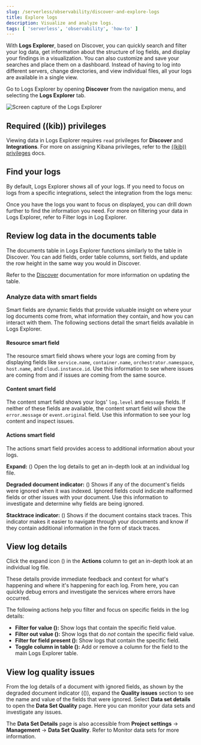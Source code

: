 ```yaml
---
slug: /serverless/observability/discover-and-explore-logs
title: Explore logs
description: Visualize and analyze logs.
tags: [ 'serverless', 'observability', 'how-to' ]
---
```


<p><DocBadge template="technical preview" /></p>

With **Logs Explorer**, based on Discover, you can quickly search and filter your log data, get information about the structure of log fields, and display your findings in a visualization.
You can also customize and save your searches and place them on a dashboard.
Instead of having to log into different servers, change directories, and view individual files, all your logs are available in a single view.

Go to Logs Explorer by opening **Discover** from the navigation menu, and selecting the **Logs Explorer** tab.

![Screen capture of the Logs Explorer](../images/log-explorer.png)

## Required ((kib)) privileges

Viewing data in Logs Explorer requires `read` privileges for **Discover** and **Integrations**.
For more on assigning Kibana privileges, refer to the [((kib)) privileges](((kibana-ref))/kibana-privileges.html) docs.

## Find your logs

By default, Logs Explorer shows all of your logs.
If you need to focus on logs from a specific integrations, select the integration from the logs menu:

<DocImage size="l" url="../images/log-menu.png" alt="Screen capture of log menu" />

Once you have the logs you want to focus on displayed, you can drill down further to find the information you need.
For more on filtering your data in Logs Explorer, refer to <DocLink slug="/serverless/observability/filter-and-aggregate-logs" section="filter-logs-in-logs-explorer">Filter logs in Log Explorer</DocLink>.

## Review log data in the documents table

The documents table in Logs Explorer functions similarly to the table in Discover.
You can add fields, order table columns, sort fields, and update the row height in the same way you would in Discover.

Refer to the [Discover](((kibana-ref))/discover.html) documentation for more information on updating the table.

### Analyze data with smart fields

Smart fields are dynamic fields that provide valuable insight on where your log documents come from, what information they contain, and how you can interact with them.
The following sections detail the smart fields available in Logs Explorer.

#### Resource smart field

The resource smart field shows where your logs are coming from by displaying fields like `service.name`, `container.name`, `orchestrator.namespace`, `host.name`, and `cloud.instance.id`.
Use this information to see where issues are coming from and if issues are coming from the same source.

#### Content smart field

The content smart field shows your logs' `log.level` and `message` fields.
If neither of these fields are available, the content smart field will show the `error.message` or `event.original` field.
Use this information to see your log content and inspect issues.

#### Actions smart field

The actions smart field provides access to additional information about your logs.

**Expand:** (<DocIcon type="expand" title="expand icon" />) Open the log details to get an in-depth look at an individual log file.

**Degraded document indicator:** (<DocIcon type="pagesSelect" title="degraded document indicator icon" />) Shows if any of the document's fields were ignored when it was indexed.
Ignored fields could indicate malformed fields or other issues with your document. Use this information to investigate and determine why fields are being ignored.

**Stacktrace indicator:** (<DocIcon type="apmTrace" title="stacktrace indicator icon" />) Shows if the document contains stack traces.
This indicator makes it easier to navigate through your documents and know if they contain additional information in the form of stack traces.

## View log details

Click the expand icon (<DocIcon type="expand" title="expand icon" />) in the **Actions** column to get an in-depth look at an individual log file.

These details provide immediate feedback and context for what's happening and where it's happening for each log.
From here, you can quickly debug errors and investigate the services where errors have occurred.

The following actions help you filter and focus on specific fields in the log details:

* **Filter for value (<DocIcon type="plusInCircle" title="filter for value icon" />):** Show logs that contain the specific field value.
* **Filter out value (<DocIcon type="minusInCircle" title="filter out value icon" />):** Show logs that do _not_ contain the specific field value.
* **Filter for field present (<DocIcon type="filter" title="filter for present icon" />):** Show logs that contain the specific field.
* **Toggle column in table (<DocIcon type="listAdd" title="toggle column in table icon" />):** Add or remove a column for the field to the main Logs Explorer table.

## View log quality issues

From the log details of a document with ignored fields, as shown by the degraded document indicator ((<DocIcon type="pagesSelect" title="degraded document indicator icon" />)), expand the **Quality issues** section to see the name and value of the fields that were ignored.
Select **Data set details** to open the **Data Set Quality** page. Here you can monitor your data sets and investigate any issues.

The **Data Set Details** page is also accessible from **Project settings** → **Management** → **Data Set Quality**.
Refer to <DocLink id="serverlessObservabilityMonitorDatasets">Monitor data sets</DocLink> for more information.